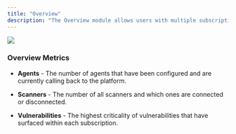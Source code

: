 ```yaml
---
title: "Overview"
description: "The Overview module allows users with multiple subscriptions to see high-level information across all of the subscriptions they are managing."
---
```


<Frame type="glass">
  <img src="/images/overview.png" />
</Frame>

### Overview Metrics


- **Agents** - The number of agents that have been configured and are currently calling back to the platform.

- **Scanners** - The number of all scanners and which ones are connected or disconnected.

- **Vulnerabilities** - The highest criticality of vulnerabilities that have surfaced within each subscription.